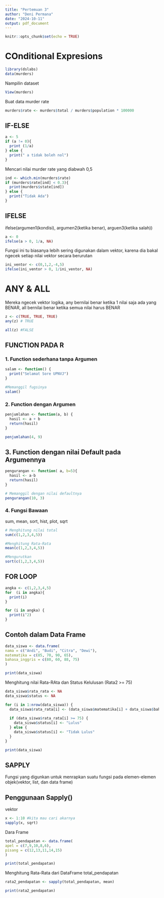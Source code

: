 ---
title: "Pertemuan 3"
author: "Deni Permana"
date: "2024-10-11"
output: pdf_document
---

```{r setup, include=FALSE}
knitr::opts_chunk$set(echo = TRUE)
```

# COnditional Expresions

```{r}
library(dslabs)
data(murders)
```

Nampilin dataset

```{r}
View(murders)
```

Buat data murder rate

```{r}
murders$rate <- murders$total / murders$population * 100000
```

## IF-ELSE

```{r}
a <- 5
if (a != 0){
  print (1/a)
} else {
  print(" a tidak boleh nol")
}
```

Mencari nilai murder rate yang diabwah 0,5

```{r}
ind <- which.min(murders$rate)
if (murders$rate[ind] < 0.3){
  print(murders$state[ind])
} else {
  print("Tidak Ada")
}
```

## IFELSE

ifelse(argumen1(kondisi), argumen2(ketika benar), arguen3(ketika salah))
```{r}
a <- 0
ifelse(a > 0, 1/a, NA)
```

Fungsi ini tu biasanya lebih sering digunakan dalam vektor, karena dia bakal ngecek setiap nilai vektor secara berurutan

```{r}
ini_ventor <- c(0,1,2,-4,5)
ifelse(ini_ventor > 0, 1/ini_ventor, NA)
```

# ANY & ALL
Mereka ngecek vektor logika, any bernilai benar ketika 1 nilai saja ada yang BENAR, all bernilai benar ketika semua nilai harus BENAR

```{r}
z <- c(TRUE, TRUE, TRUE)
any(z) # TRUE
```

```{r}
all(z) #FALSE
```


## FUNCTION PADA R

### 1. Function sederhana tanpa Argumen

```{r}
salam <- function() {
  print("Selamat Sore UPNVJ")
}

#Memanggil fugsinya
salam()
```

### 2. Function dengan Argumen

```{r}
penjumlahan <- function(a, b) {
  hasil <- a + b
  return(hasil)
}

penjumlahan(4, 9)
```

## 3. Function dengan nilai Default pada Argumennya

```{r}
pengurangan <- function( a, b=5){
  hasil <- a-b
  return(hasil)
}

# Memanggil dengan nilai defaultnya
pengurangan(10, 3)
```

### 4. Fungsi Bawaan
sum, mean, sort, hist, plot, sqrt
```{r}
# Menghitung nilai total
sum(c(1,2,3,4,5))
```

```{r}
#Menghitung Rata-Rata
mean(c(1,2,3,4,5))
```

```{r}
#Mengurutkan
sort(c(1,2,3,4,5))
```
## FOR LOOP

```{r}
angka <- c(1,2,3,4,5)
for  (i in angka){
  print(i)
}
```

```{r}
for (i in angka) {
  print(i^2)
}
```

## Contoh dalam Data Frame

```{r}
data_siswa <- data.frame(
nama = c("Andi", "Budi", "Citra", "Dewi"),
matematika = c(85, 70, 90, 65),
bahasa_inggris = c(80, 60, 88, 75)
)

print(data_siswa)
```

Menghitung nilai Rata-RAta dan Status Kelulusan (Rata2 >= 75)

```{r}
data_siswa$rata_rata <- NA
data_siswa$status <- NA

for (i in 1:nrow(data_siswa)) {
  data_siswa$rata_rata[i] <- (data_siswa$matematika[i] + data_siswa$bahasa_inggris[i]) / 2
  
  if (data_siswa$rata_rata[i] >= 75) {
    data_siswa$status[i] <- "Lulus"
  } else {
    data_siswa$status[i] <- "Tidak Lulus"
  }
}

print(data_siswa)
```

## SAPPLY
 
 Fungsi yang digunkan untuk menrapkan suatu fungsi pada elemen-elemen objek(vektor, list, dan data frame)
 
## Penggunaan Sapply()
 
 vektor
 
```{r}
x <- 1:10 #kita mau cari akarnya
sapply(x, sqrt)
```
 
 Dara Frame
 
```{r}
total_pendapatan <- data.frame(
apel = c(7,9,10,8,6),
pisang = c(12,13,11,14,15)
)

print(total_pendapatan)
```
 
 Menghitung Rata-Rata dari DataFrame total_pendapatan
 
```{r}
rata2_pendapatan <- sapply(total_pendapatan, mean)

print(rata2_pendapatan)
```
 
 